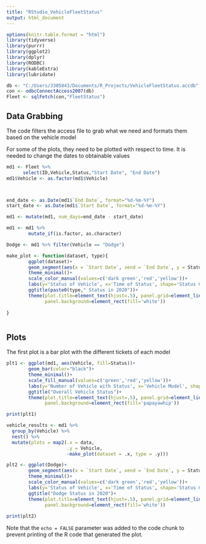 ---
title: "RStudio_VehicleFleetStatus"
output: html_document
---

```{r setup, include=FALSE}
options(knitr.table.format = "html")
library(tidyverse)
library(purrr)
library(ggplot2)
library(dplyr)
library(RODBC)
library(kableExtra)
library(lubridate)

db <- "C:/Users/J305843/Documents/R_Projects/VehicleFleetStatus.accdb"
con <- odbcConnectAccess2007(db)
Fleet <- sqlFetch(con,"FleetStatus")
```

## Data Grabbing

The code filters the access file to grab what we need and formats them based on the vehicle model

For some of the plots, they need to be plotted with respect to time. It is needed to change the dates to obtainable values

```{r modifications and stats}
md1 <- Fleet %>%
      select(ID,Vehicle,Status,"Start Date", "End Date")
md1$Vehicle <- as.factor(md1$Vehicle)



end_date <- as.Date(md1$`End Date`, format="%d-%m-%Y")
start_date <- as.Date(md1$`Start Date`, format="%d-%m-%Y")

md1 <- mutate(md1, num_days=end_date - start_date)

md1 <- md1 %>% 
        mutate_if(is.factor, as.character)

Dodge <- md1 %>% filter(Vehicle == "Dodge")

make_plot <- function(dataset, type){
        ggplot(dataset)+
        geom_segment(aes(x = `Start Date`, xend = `End Date`, y = Status, yend = Status, size=10, colour=Status))+
        theme_minimal()+
        scale_color_manual(values=c('dark green','red','yellow'))+
        labs(y='Status of Vehicle', x='Time of Status', shape='Status Color')+
        ggtitle(paste0(type," Status in 2020"))+
        theme(plot.title=element_text(hjust=.5), panel.grid=element_line(color='black'),
              panel.background=element_rect(fill='white'))
  
}



```

## Plots

The first plot is a bar plot with the different tickets of each model

```{r plotting, echo = TRUE}
plt1 <- ggplot(md1, aes(Vehicle, fill=Status))+
        geom_bar(color="black")+
        theme_minimal()+
        scale_fill_manual(values=c('green','red','yellow'))+
        labs(y='Number of Vehicle with Status', x='Vehicle Model', shape='Status Color')+
        ggtitle("Overall Vehicle Status")+
        theme(plot.title=element_text(hjust=.5), panel.grid=element_line(color='black'),
              panel.background=element_rect(fill='papayawhip'))

print(plt1)

vehicle_results <- md1 %>%
  group_by(Vehicle) %>%
  nest() %>%
  mutate(plots = map2(.x = data,
                      .y = Vehicle,
                      ~make_plot(dataset = .x, type = .y)))

plt2 <- ggplot(Dodge)+
        geom_segment(aes(x = `Start Date`, xend = `End Date`, y = Status, yend = Status, size=10, colour=Status))+
        theme_minimal()+
        scale_color_manual(values=c('dark green','red','yellow'))+
        labs(y='Status of Vehicle', x='Time of Status', shape='Status Color')+
        ggtitle("Dodge Status in 2020")+
        theme(plot.title=element_text(hjust=.5), panel.grid=element_line(color='black'),
              panel.background=element_rect(fill='white'))
        
print(plt2)
```

Note that the `echo = FALSE` parameter was added to the code chunk to prevent printing of the R code that generated the plot.
